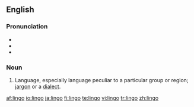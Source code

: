 ==English==

===Pronunciation===
* {{IPA|ˈlɪn.go}}
* {{audio|en-us-lingo.ogg|Audio (US)}}
* {{rhymes|ɪŋɡəʊ}}

===Noun===
{{en-noun}}

# Language, especially language peculiar to a particular group or region; [[jargon]] or a [[dialect]].

[[af:lingo]]
[[io:lingo]]
[[ja:lingo]]
[[fi:lingo]]
[[te:lingo]]
[[vi:lingo]]
[[tr:lingo]]
[[zh:lingo]]